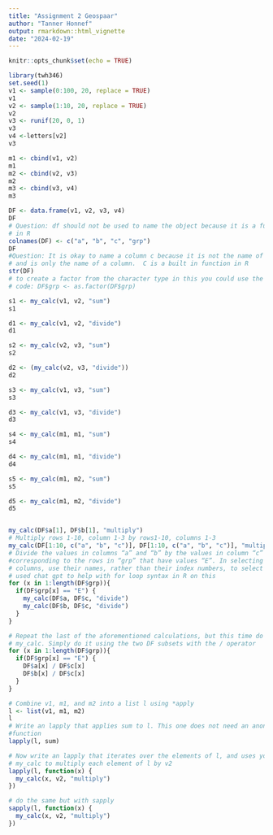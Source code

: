 ```yaml
---
title: "Assignment 2 Geospaar"
author: "Tanner Honnef"
output: rmarkdown::html_vignette
date: "2024-02-19" 
---
```


```r
knitr::opts_chunk$set(echo = TRUE)
```

```r
library(twh346)
set.seed(1)
v1 <- sample(0:100, 20, replace = TRUE)
v1
v2 <- sample(1:10, 20, replace = TRUE)
v2
v3 <- runif(20, 0, 1)
v3
v4 <-letters[v2] 
v3

m1 <- cbind(v1, v2)
m1
m2 <- cbind(v2, v3)
m2
m3 <- cbind(v3, v4)
m3

DF <- data.frame(v1, v2, v3, v4)
DF
# Question: df should not be used to name the object because it is a function 
# in R
colnames(DF) <- c("a", "b", "c", "grp")
DF
#Question: It is okay to name a column c because it is not the name of a matrix
# and is only the name of a column.  C is a built in function in R
str(DF)
# to create a factor from the character type in this you could use the line of
# code: DF$grp <- as.factor(DF$grp)

s1 <- my_calc(v1, v2, "sum")
s1

d1 <- my_calc(v1, v2, "divide")
d1

s2 <- my_calc(v2, v3, "sum")
s2

d2 <- (my_calc(v2, v3, "divide"))
d2

s3 <- my_calc(v1, v3, "sum")
s3

d3 <- my_calc(v1, v3, "divide")
d3

s4 <- my_calc(m1, m1, "sum")
s4

d4 <- my_calc(m1, m1, "divide")
d4

s5 <- my_calc(m1, m2, "sum")
s5

d5 <- my_calc(m1, m2, "divide")
d5


my_calc(DF$a[1], DF$b[1], "multiply")
# Multiply rows 1-10, column 1-3 by rows1-10, columns 1-3
my_calc(DF[1:10, c("a", "b", "c")], DF[1:10, c("a", "b", "c")], "multiply") 
# Divide the values in columns “a” and “b” by the values in column “c” of DF 
#corresponding to the rows in “grp” that have values “E”. In selecting the 
# columns, use their names, rather than their index numbers, to select them
# used chat gpt to help with for loop syntax in R on this
for (x in 1:length(DF$grp)){
  if(DF$grp[x] == "E") {
    my_calc(DF$a, DF$c, "divide")
    my_calc(DF$b, DF$c, "divide")
  }
}

# Repeat the last of the aforementioned calculations, but this time do not use
# my_calc. Simply do it using the two DF subsets with the / operator
for (x in 1:length(DF$grp)){
  if(DF$grp[x] == "E") {
    DF$a[x] / DF$c[x]
    DF$b[x] / DF$c[x]
  } 
}

# Combine v1, m1, and m2 into a list l using *apply
l <- list(v1, m1, m2)
l
# Write an lapply that applies sum to l. This one does not need an anonymous 
#function
lapply(l, sum)

# Now write an lapply that iterates over the elements of l, and uses your 
# my_calc to multiply each element of l by v2
lapply(l, function(x) {
  my_calc(x, v2, "multiply")
})

# do the same but with sapply
sapply(l, function(x) {
  my_calc(x, v2, "multiply")
})
```

